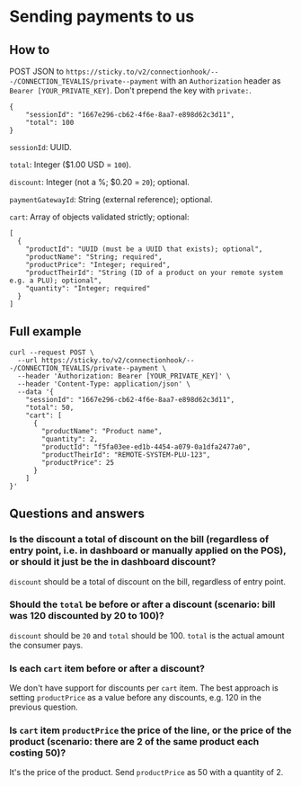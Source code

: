 # Sending payments to us

## How to

POST JSON to `https://sticky.to/v2/connectionhook/---/CONNECTION_TEVALIS/private--payment` with an `Authorization` header as `Bearer [YOUR_PRIVATE_KEY]`. Don't prepend the key with `private:`.

```
{
	"sessionId": "1667e296-cb62-4f6e-8aa7-e898d62c3d11",
	"total": 100
}
```

`sessionId`: UUID.

`total`: Integer ($1.00 USD = `100`).

`discount`: Integer (not a %; $0.20 = `20`); optional.

`paymentGatewayId`: String (external reference); optional.

`cart`: Array of objects validated strictly; optional:

```
[
  {
    "productId": "UUID (must be a UUID that exists); optional",
    "productName": "String; required",
    "productPrice": "Integer; required",
    "productTheirId": "String (ID of a product on your remote system e.g. a PLU); optional",
    "quantity": "Integer; required"
  }
]
```

## Full example

```
curl --request POST \
  --url https://sticky.to/v2/connectionhook/---/CONNECTION_TEVALIS/private--payment \
  --header 'Authorization: Bearer [YOUR_PRIVATE_KEY]' \
  --header 'Content-Type: application/json' \
  --data '{
    "sessionId": "1667e296-cb62-4f6e-8aa7-e898d62c3d11",
    "total": 50,
    "cart": [
      {
        "productName": "Product name",
        "quantity": 2,
        "productId": "f5fa03ee-ed1b-4454-a079-0a1dfa2477a0",
        "productTheirId": "REMOTE-SYSTEM-PLU-123",
        "productPrice": 25
      }
    ]
}'
```

## Questions and answers

### Is the discount a total of discount on the bill (regardless of entry point, i.e. in dashboard or manually applied on the POS), or should it just be the in dashboard discount?

`discount` should be a total of discount on the bill, regardless of entry point.

### Should the `total` be before or after a discount (scenario: bill was 120 discounted by 20 to 100)?

`discount` should be `20` and `total` should be 100. `total` is the actual amount the consumer pays.

### Is each `cart` item before or after a discount?

We don't have support for discounts per `cart` item. The best approach is setting `productPrice` as a value before any discounts, e.g. 120 in the previous question.

### Is `cart` item `productPrice` the price of the line, or the price of the product (scenario: there are 2 of the same product each costing 50)?

It's the price of the product. Send `productPrice` as 50 with a quantity of 2.
